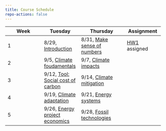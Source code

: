 ```yaml
---
title: Course Schedule
repo-actions: false
---
```



| Week | Tuesday  | Thursday  | Assignment     |
|-----------------|-----------------|---------------------|-----------------|
| 1    | 8/29, [Introduction](lectures/lecture1.qmd) |8/31, [Make sense of numbers](lectures/lecture2.qmd) | [HW1](assignments/hw1.qmd) assigned |
| 2    | 9/5, [Climate foudamentals](lectures/lecture3.qmd) | 9/7, [Climate impacts](lectures/lecture4.qmd)| |
| 3    | 9/12, [Tool: Social cost of carbon](tools/1scc.qmd) | 9/14, [Climate mitigation](lectures/lecture5.qmd)| |
| 4    | 9/19, [Climate adaptation](lectures/lecture6.qmd) | 9/21, [Energy systems](lectures/lecture7.qmd)| |
| 5    | 9/26, [Energy project economics](lectures/lecture8.qmd) | 9/28, [Fossil technologies](lectures/lecture9.qmd) | |
<!--
| 2    | 8/29  | [Make sense of energy numbers](lectures/lecture2/index.qmd)  | [HW1](assignments/hw1.qmd) assigned  |
| 3    | 9/5   | [Energy systems overview](lectures/lecture3/index.qmd)  |       |
| 4    | 9/12  | [Economics for energy systems analysis](lectures/lecture4/index.qmd) | [HW1]assignments/hw1.qmd) due </br> [HW2](assignments/hw2.qmd) assign(ed |
| 5    | 9/19  | [Energy soes](lectures/lecture5/index.qmd)  |         |urc
| 6    | 9/26  | [Energy demand](lectures/lecture6/index.qmd)  | [HW2](assignments/hw2.qmd) due  |
| 7    | 10/3  | [Energy, environment, and health](lectures/lecture7/index.qmd)   | [HW3](assignments/hw3.qmd) assigned  |
| 8    | 10/10 | Fall Break -- No class in session  |      |
| 9    | 10/17 | [Energy and climate change](lectures/lecture8/index.qmd) |    |
| 10   | 10/24 | [Power sector analysis](lectures/lecture9/index.qmd) | [HW3](assignments/hw3.qmd) due  |
| 11   | 10/31 | [Energy transition](lectures/lecture10/index.qmd) | [Proposal](project.qmd) due    |
| 12   | 11/7  | [Energy efficiency, behavior, and sustainable consumption](lectures/lecture11/index.qmd) | [HW4](assignments/hw4.qmd) assigned |
| 13   | 11/14 | [Energy poverty, access, and justice](lectures/lecture12/index.qmd)   |    |
| 14   | 11/21 | [Big data and AI for clean energy](lectures/lecture13/index.qmd)   | [HW4](assignments/hw4.qmd) due     |
| 15   | 11/28 | [Limitations of models](lectures/lecture14/index.qmd)       |    |
| 16   | 12/5  | [Review and summary](lectures/lecture15/index.qmd)  | [Presentation](project.qmd) due   |
| 17   | 12/12 | No class -- preparing final project  | [Paper](project.qmd) due   |
-->